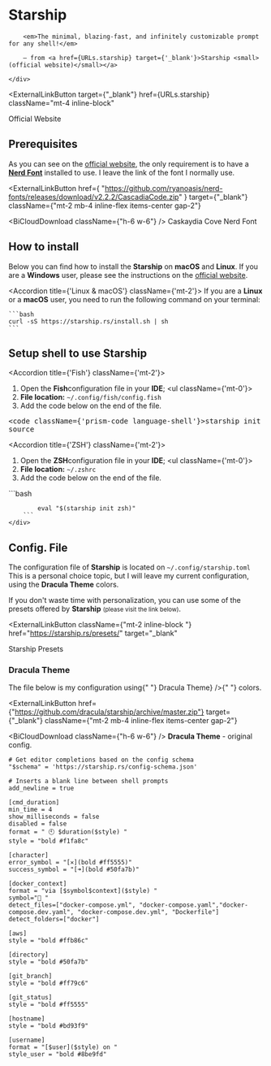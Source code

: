 
# Starship

<Bleed>
    <div style={{border: '1px solid #888', padding: '4rem 2.5rem', textAlign: 'center'}}>
        <ImQuotesLeft className={'w-10 h-10 mx-auto mb-4 text-blue-500'}/>

        <em>The minimal, blazing-fast, and infinitely customizable prompt for any shell!</em>

        — from <a href={URLs.starship} target={'_blank'}>Starship <small>(official website)</small></a>

    </div>

</Bleed>

<ExternalLinkButton
  target={"_blank"}
  href={URLs.starship}
  className="mt-4 inline-block"
>
  <span>Official Website</span>
</ExternalLinkButton>

## Prerequisites

As you can see on the [official website][starship-url], the only requirement is to have a [**Nerd Font**][nerdfonts-url] installed to use. I leave
the link of the font I normally use.

<ExternalLinkButton
  href={
    "https://github.com/ryanoasis/nerd-fonts/releases/download/v2.2.2/CascadiaCode.zip"
  }
  target={"_blank"}
  className={"mt-2 mb-4 inline-flex items-center gap-2"}
>
  <BiCloudDownload className={"h-6 w-6"} />
  <span>Caskaydia Cove Nerd Font</span>
</ExternalLinkButton>

## How to install

Below you can find how to install the **Starship** on **macOS** and **Linux**. If you are a **Windows** user, please see the instructions on the
[official website][starship-url].

<Accordion title={'Linux & macOS'} className={'mt-2'}>
    If you are a **Linux** or a **macOS** user, you need to run the following command on your terminal:

    ```bash
    curl -sS https://starship.rs/install.sh | sh
    ```

</Accordion>

[starship-url]: https://starship.rs/
[nerdfonts-url]: https://www.nerdfonts.com/

## Setup shell to use **Starship**

<Accordion title={'Fish'} className={'mt-2'}>
	<div>
		<ol>
			<li>
				Open the <strong>Fish</strong>configuration file in your <strong>IDE</strong>;
				<ul className={'mt-0'}>
					<li>
						<strong>File location:</strong>
						<code>~/.config/fish/config.fish</code>
					</li>
				</ul>
			</li>
			<li>Add the code below on the end of the file.</li>
		</ol>
		<pre>
			<code className={'prism-code language-shell'}>starship init fish | source</code>
		</pre>
	</div>
</Accordion>
<Accordion title={'ZSH'} className={'mt-2'}>
	<div>
		<ol>
			<li>
				Open the <strong>ZSH</strong>configuration file in your <strong>IDE</strong>;
				<ul className={'mt-0'}>
					<li>
						<strong>File location:</strong>
						<code>~/.zshrc</code>
					</li>
				</ul>
			</li>
			<li>Add the code below on the end of the file.</li>
		</ol>
		```bash

            eval "$(starship init zsh)"
        ```
    </div>

</Accordion>

## Config. File

The configuration file of **Starship** is located on `~/.config/starship.toml`
This is a personal choice topic, but I will leave my current configuration, using the **Dracula Theme** colors.

If you don't waste time with personalization, you can use some of the presets offered by **Starship** <small>(please visit the link below)</small>.

<ExternalLinkButton
  className={"mt-2 inline-block "}
  href="https://starship.rs/presets/"
  target="_blank"
>
  <span>Starship Presets</span>
</ExternalLinkButton>

### Dracula Theme

<p>
  The file below is my configuration using{" "}
  <ExternalLink
    href={URLs.dracula}
    className="font-bold"
    content={<>Dracula Theme</>}
  />{" "}
  colors.
</p>

<ExternalLinkButton
  href={"https://github.com/dracula/starship/archive/master.zip"}
  target={"_blank"}
  className={"mt-2 mb-4 inline-flex items-center gap-2"}
>
  <BiCloudDownload className={"h-6 w-6"} />
  <span>
    <strong>Dracula Theme</strong> - original config.
  </span>
</ExternalLinkButton>

```shell
# Get editor completions based on the config schema
"$schema" = 'https://starship.rs/config-schema.json'

# Inserts a blank line between shell prompts
add_newline = true

[cmd_duration]
min_time = 4
show_milliseconds = false
disabled = false
format = " 🕙 $duration($style) "
style = "bold #f1fa8c"

[character]
error_symbol = "[✕](bold #ff5555)"
success_symbol = "[➜](bold #50fa7b)"

[docker_context]
format = "via [$symbol$context]($style) "
symbol="🐳 "
detect_files=["docker-compose.yml", "docker-compose.yaml","docker-compose.dev.yaml", "docker-compose.dev.yml", "Dockerfile"]
detect_folders=["docker"]

[aws]
style = "bold #ffb86c"

[directory]
style = "bold #50fa7b"

[git_branch]
style = "bold #ff79c6"

[git_status]
style = "bold #ff5555"

[hostname]
style = "bold #bd93f9"

[username]
format = "[$user]($style) on "
style_user = "bold #8be9fd"
```
